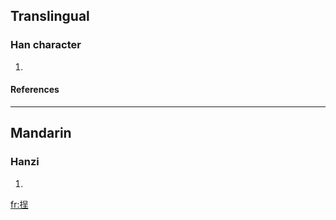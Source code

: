 ==Translingual==
===Han character===
{{Han char|rn=64|rad=手|as=07|sn=10|four=|canj=手口竹土 (QRHG), 手口一土 (QRMG)}}
# {{defn|Han|sort=手07}}
====References====
{{Han ref|kx=0431.290|dkj=12094|dj=0781.040|hdz=31883.020|uh=6330|ud=25392}}
----
==Mandarin==
===Hanzi===
{{cmn-hanzi|pin=[[chéng]] (cheng2), [[qiān]] (qian1)|wg=ch'eng<sup>2</sup>, ch'ien<sup>1</sup>}}
# {{defn|Mandarin}}

[[fr:挰]]